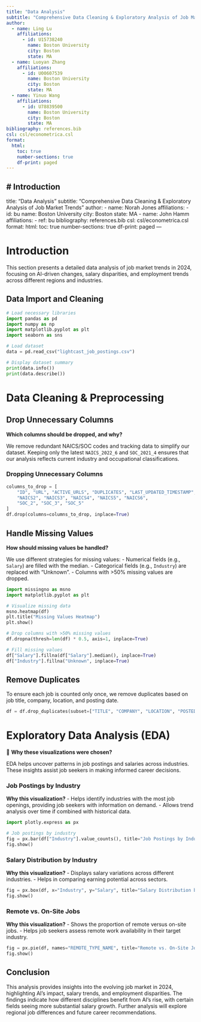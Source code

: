 ```yaml
---
title: "Data Analysis"
subtitle: "Comprehensive Data Cleaning & Exploratory Analysis of Job Market Trends"
author:
  - name: Ling Lu
    affiliations:
      - id: U15738240
        name: Boston University
        city: Boston
        state: MA
  - name: Luoyan Zhang
    affiliations:
      - id: U00607539
        name: Boston University
        city: Boston
        state: MA
  - name: Yinuo Wang
    affiliations:
      - id: U78839500
        name: Boston University
        city: Boston
        state: MA
bibliography: references.bib
csl: csl/econometrica.csl
format: 
  html:
    toc: true
    number-sections: true
    df-print: paged
---
```


# Introduction
---
title: "Data Analysis"
subtitle: "Comprehensive Data Cleaning & Exploratory Analysis of Job Market Trends"
author:
  - name: Norah Jones
    affiliations:
      - id: bu
        name: Boston University
        city: Boston
        state: MA
  - name: John Hamm
    affiliations:
      - ref: bu
bibliography: references.bib
csl: csl/econometrica.csl
format: 
  html:
    toc: true
    number-sections: true
    df-print: paged
---

# Introduction

This section presents a detailed data analysis of job market trends in 2024, focusing on AI-driven changes, salary disparities, and employment trends across different regions and industries.


## Data Import and Cleaning
```python
# Load necessary libraries
import pandas as pd
import numpy as np
import matplotlib.pyplot as plt
import seaborn as sns

# Load dataset
data = pd.read_csv("lightcast_job_postings.csv")

# Display dataset summary
print(data.info())
print(data.describe())
```

# Data Cleaning & Preprocessing

## Drop Unnecessary Columns

 **Which columns should be dropped, and why?**

We remove redundant NAICS/SOC codes and tracking data to simplify our dataset. Keeping only the latest `NAICS_2022_6` and `SOC_2021_4` ensures that our analysis reflects current industry and occupational classifications.

### Dropping Unnecessary Columns
```python
columns_to_drop = [
    "ID", "URL", "ACTIVE_URLS", "DUPLICATES", "LAST_UPDATED_TIMESTAMP",
    "NAICS2", "NAICS3", "NAICS4", "NAICS5", "NAICS6",
    "SOC_2", "SOC_3", "SOC_5"
]
df.drop(columns=columns_to_drop, inplace=True)
```

##  Handle Missing Values
 **How should missing values be handled?**

We use different strategies for missing values:
- Numerical fields (e.g., `Salary`) are filled with the median.
- Categorical fields (e.g., `Industry`) are replaced with "Unknown".
- Columns with >50% missing values are dropped.

```python
import missingno as msno
import matplotlib.pyplot as plt

# Visualize missing data
msno.heatmap(df)
plt.title("Missing Values Heatmap")
plt.show()

# Drop columns with >50% missing values
df.dropna(thresh=len(df) * 0.5, axis=1, inplace=True)

# Fill missing values
df["Salary"].fillna(df["Salary"].median(), inplace=True)
df["Industry"].fillna("Unknown", inplace=True)
```

## Remove Duplicates

To ensure each job is counted only once, we remove duplicates based on job title, company, location, and posting date.

```python
df = df.drop_duplicates(subset=["TITLE", "COMPANY", "LOCATION", "POSTED"], keep="first")
```

# Exploratory Data Analysis (EDA)
📌 **Why these visualizations were chosen?**

EDA helps uncover patterns in job postings and salaries across industries. These insights assist job seekers in making informed career decisions.

### Job Postings by Industry
**Why this visualization?**
- Helps identify industries with the most job openings, providing job seekers with information on demand.
- Allows trend analysis over time if combined with historical data.

```python
import plotly.express as px

# Job postings by industry
fig = px.bar(df["Industry"].value_counts(), title="Job Postings by Industry")
fig.show()
```

### Salary Distribution by Industry
**Why this visualization?**
- Displays salary variations across different industries.
- Helps in comparing earning potential across sectors.

```python
fig = px.box(df, x="Industry", y="Salary", title="Salary Distribution by Industry")
fig.show()
```

### Remote vs. On-Site Jobs
**Why this visualization?**
- Shows the proportion of remote versus on-site jobs.
- Helps job seekers assess remote work availability in their target industry.

```python
fig = px.pie(df, names="REMOTE_TYPE_NAME", title="Remote vs. On-Site Jobs")
fig.show()
```



## Conclusion
This analysis provides insights into the evolving job market in 2024, highlighting AI's impact, salary trends, and employment disparities. The findings indicate how different disciplines benefit from AI's rise, with certain fields seeing more substantial salary growth. Further analysis will explore regional job differences and future career recommendations.